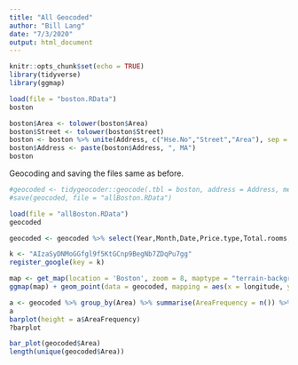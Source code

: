 ```yaml
---
title: "All Geocoded"
author: "Bill Lang"
date: "7/3/2020"
output: html_document
---
```


```r
knitr::opts_chunk$set(echo = TRUE)
library(tidyverse)
library(ggmap)
```


```r
load(file = "boston.RData")
boston
```


```r
boston$Area <- tolower(boston$Area)
boston$Street <- tolower(boston$Street)
boston <- boston %>% unite(Address, c("Hse.No","Street","Area"), sep = " ",remove = FALSE)
boston$Address <- paste(boston$Address, ", MA")
boston
```

Geocoding and saving the files same as before. 
 
```r
#geocoded <- tidygeocoder::geocode(.tbl = boston, address = Address, method = "osm", lat = latitude, long = longitude)
#save(geocoded, file = "allBoston.RData")
```


```r
load(file = "allBoston.RData")
geocoded 
```

```r
geocoded <- geocoded %>% select(Year,Month,Date,Price.type,Total.rooms,Column,Area,Hse.No,Street,Cross.Street,Address,Type,latitude,longitude)
```


```r
k <- "AIzaSyDNMoGGfgl9f5KtGCnp9BegNb7ZDqPu7gg"
register_google(key = k)
```


```r
map <- get_map(location = 'Boston', zoom = 8, maptype = "terrain-background", source = 'google', color = 'color')
ggmap(map) + geom_point(data = geocoded, mapping = aes(x = longitude, y = latitude, color = factor(Area)), size = 1) + theme(legend.position = "none")
```

```r
a <- geocoded %>% group_by(Area) %>% summarise(AreaFrequency = n()) %>% arrange(desc)
a
barplot(height = a$AreaFrequency)
?barplot
```

```r
bar_plot(geocoded$Area)
length(unique(geocoded$Area))
```


